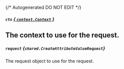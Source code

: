 {/* Autogenerated DO NOT EDIT  */}

##### `ctx` [*{ `context.Context` }*](https://pkg.go.dev/context#Context)
The context to use for the request.
---
##### `request` *{`shared.CreateAttributeValueRequest`}*
The request object to use for the request.

<Collapsible openLabel={Labels.showProperties} closeLabel={Labels.hideProperties}>
  <CreateAttributeValueRequest />
</Collapsible>


